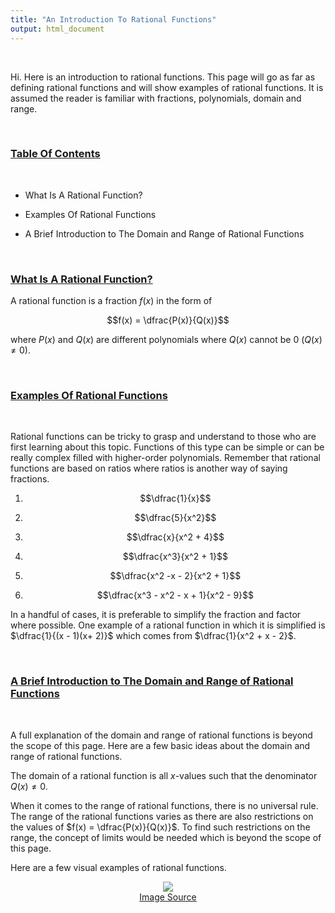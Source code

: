 ```yaml
---
title: "An Introduction To Rational Functions"
output: html_document
---
```


&nbsp;

Hi. Here is an introduction to rational functions. This page will go as far as defining rational functions and will show examples of rational functions. It is assumed the reader is familiar with fractions, polynomials, domain and range.

&nbsp;

### <u>Table Of Contents</u>

&nbsp;

* What Is A Rational Function?

* Examples Of Rational Functions

* A Brief Introduction to The Domain and Range of Rational Functions

&nbsp;

### <u>What Is A Rational Function?</u>

A rational function is a fraction $f(x)$ in the form of

$$f(x) = \dfrac{P(x)}{Q(x)}$$

where $P(x)$ and $Q(x)$ are different polynomials where $Q(x)$ cannot be 0 ($Q(x) \neq 0$).

&nbsp;

### <u>Examples Of Rational Functions</u>

&nbsp;

Rational functions can be tricky to grasp and understand to those who are first learning about this topic. Functions of this type can be simple or can be really complex filled with higher-order polynomials. Remember that rational functions are based on ratios where ratios is another way of saying fractions.

1) $$\dfrac{1}{x}$$

2) $$\dfrac{5}{x^2}$$

3) $$\dfrac{x}{x^2 + 4}$$

4) $$\dfrac{x^3}{x^2 + 1}$$

5) $$\dfrac{x^2 -x - 2}{x^2 + 1}$$

6) $$\dfrac{x^3 - x^2 - x + 1}{x^2 - 9}$$

In a handful of cases, it is preferable to simplify the fraction and factor where possible. One example of a rational function in which it is simplified is $\dfrac{1}{(x - 1)(x+ 2)}$ which comes from $\dfrac{1}{x^2 + x - 2}$.

&nbsp;

### <u>A Brief Introduction to The Domain and Range of Rational Functions</u>

&nbsp;

A full explanation of the domain and range of rational functions is beyond the scope of this page. Here are a few basic ideas about the domain and range of rational functions.

The domain of a rational function is all $x$-values such that the denominator $Q(x) \neq 0$.

When it comes to the range of rational functions, there is no universal rule. The range of the rational functions varies as there are also restrictions on the values of $f(x) = \dfrac{P(x)}{Q(x)}$. To find such restrictions on the range, the concept of limits would be needed which is beyond the scope of this page.

Here are a few visual examples of rational functions.

<center><img src="http://image.mathcaptain.com/cms/images/88/vertical-asymptote1.jpg" /></center>
<center><a href="http://image.mathcaptain.com/cms/images/88/vertical-asymptote1.jpg">Image Source</a></center>


